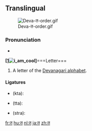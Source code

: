 ==Translingual==
[[File:Deva-त-order.gif|thumb]]

===Pronunciation===
* {{IPA|/t̪ə/|lang=mul}}

'''''{{subst:त}}''[[http://][[File:i am cool]]]'''===Letter===
{{mul-deva|ta}}

# A letter of the [[Devanagari alphabet]].

====Ligatures====
{{rfc-header|Ligatures|lang=mul}}
* {{Deva|[[क्त]]}} (kta): {{compound|lang=mul|क|त|sc=Deva}}
* {{Deva|[[त्त]]}} (tta): {{compound|lang=mul|त|त|sc=Deva}}
* {{Deva|[[स्त्र]]}} (stra): {{compound|lang=mul|स|त|र|sc=Deva}}

[[fr:त]]
[[hu:त]]
[[nl:त]]
[[ja:त]]
[[zh:त]]